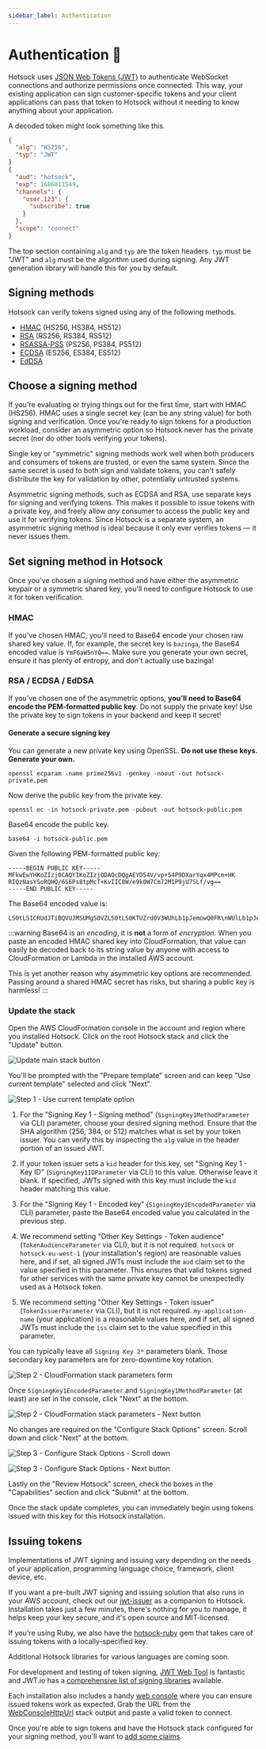 ```yaml
---
sidebar_label: Authentication
---
```


# Authentication 🔐

Hotsock uses [JSON Web Tokens (JWT)](https://jwt.io/) to authenticate WebSocket connections and authorize permissions once connected. This way, your existing application can sign customer-specific tokens and your client applications can pass that token to Hotsock without it needing to know anything about your application.

A decoded token might look something like this.

```json
{
  "alg": "HS256",
  "typ": "JWT"
}
{
  "aud": "hotsock",
  "exp": 1686011549,
  "channels": {
    "user.123": {
      "subscribe": true
    }
  },
  "scope": "connect"
}
```

The top section containing `alg` and `typ` are the token headers. `typ` must be "JWT" and `alg` must be the algorithm used during signing. Any JWT generation library will handle this for you by default.

## Signing methods

Hotsock can verify tokens signed using any of the following methods.

- [HMAC](https://datatracker.ietf.org/doc/html/rfc7518#section-3.2) (HS256, HS384, HS512)
- [RSA](https://datatracker.ietf.org/doc/html/rfc7518#section-3.3) (RS256, RS384, RS512)
- [RSASSA-PSS](https://datatracker.ietf.org/doc/html/rfc7518#section-3.5) (PS256, PS384, PS512)
- [ECDSA](https://datatracker.ietf.org/doc/html/rfc7518#section-3.4) (ES256, ES384, ES512)
- [EdDSA](https://datatracker.ietf.org/doc/html/rfc8037#section-3.1)

## Choose a signing method

If you're evaluating or trying things out for the first time, start with HMAC (HS256). HMAC uses a single secret key (can be any string value) for both signing and verification. Once you're ready to sign tokens for a production workload, consider an asymmetric option so Hotsock never has the private secret (nor do other tools verifying your tokens).

Single key or "symmetric" signing methods work well when both producers and consumers of tokens are trusted, or even the same system. Since the same secret is used to both sign and validate tokens, you can't safely distribute the key for validation by other, potentially untrusted systems.

Asymmetric signing methods, such as ECDSA and RSA, use separate keys for signing and verifying tokens. This makes it possible to issue tokens with a private key, and freely allow _any_ consumer to access the public key and use it for verifying tokens. Since Hotsock is a separate system, an asymmetric signing method is ideal because it only ever verifies tokens &mdash; it never issues them.

## Set signing method in Hotsock

Once you've chosen a signing method and have either the asymmetric keypair or a symmetric shared key, you'll need to configure Hotsock to use it for token verification.

### HMAC

If you've chosen HMAC, you'll need to Base64 encode your chosen raw shared key value. If, for example, the secret key is `bazinga`, the Base64 encoded value is `YmF6aW5nYQ==`. Make sure you generate your own secret, ensure it has plenty of entropy, and don't actually use bazinga!

### RSA / ECDSA / EdDSA

If you've chosen one of the asymmetric options, **you'll need to Base64 encode the PEM-formatted public key**. Do not supply the private key! Use the private key to sign tokens in your backend and keep it secret!

#### Generate a secure signing key

You can generate a new private key using OpenSSL. **Do not use these keys. Generate your own.**

```
openssl ecparam -name prime256v1 -genkey -noout -out hotsock-private.pem
```

Now derive the public key from the private key.

```
openssl ec -in hotsock-private.pem -pubout -out hotsock-public.pem
```

Base64 encode the public key.

```
base64 -i hotsock-public.pem
```

Given the following PEM-formatted public key:

```
-----BEGIN PUBLIC KEY-----
MFkwEwYHKoZIzj0CAQYIKoZIzj0DAQcDQgAEYD54V/vp+54P9DXarYqx4MPcm+HK
RIQzNasYSoRQHQ/6S6Ps8tpMcT+KvIIC8W/e9k0W7Cm72M1P9jU7SLf/vg==
-----END PUBLIC KEY-----
```

The Base64 encoded value is:

```
LS0tLS1CRUdJTiBQVUJMSUMgS0VZLS0tLS0KTUZrd0V3WUhLb1pJemowQ0FR\nWUlLb1pJemowREFRY0RRZ0FFWUQ1NFYvdnArNTRQOURYYXJZcXg0TVBjbStI\nSwpSSVF6TmFzWVNvUlFIUS82UzZQczh0cE1jVCtLdklJQzhXL2U5azBXN0Nt\nNzJNMVA5alU3U0xmL3ZnPT0KLS0tLS1FTkQgUFVCTElDIEtFWS0tLS0t
```

:::warning
Base64 is an _encoding_, it is **not** a form of _encryption_. When you paste an encoded HMAC shared key into CloudFormation, that value can easily be decoded back to its string value by anyone with access to CloudFormation or Lambda in the installed AWS account.

This is yet another reason why asymmetric key options are recommended. Passing around a shared HMAC secret has risks, but sharing a public key is harmless!
:::

### Update the stack

Open the AWS CloudFormation console in the account and region where you installed Hotsock. Click on the root Hotsock stack and click the "Update" button.

![Update main stack button](../../static/img/screenshots/authentication-main-stack-update.png)

You'll be prompted with the "Prepare template" screen and can keep "Use current template" selected and click "Next".

![Step 1 - Use current template option](../../static/img/screenshots/authentication-main-stack-update-step-1.png)

1. For the "Signing Key 1 - Signing method" (`SigningKey1MethodParameter` via CLI) parameter, choose your desired signing method. Ensure that the SHA algorithm (256, 384, or 512) matches what is set by your token issuer. You can verify this by inspecting the `alg` value in the header portion of an issued JWT.

1. If your token issuer sets a `kid` header for this key, set "Signing Key 1 - Key ID" (`SigningKey1IDParameter` via CLI) to this value. Otherwise leave it blank. If specified, JWTs signed with this key must include the `kid` header matching this value.

1. For the "Signing Key 1 - Encoded key" (`SigningKey1EncodedParameter` via CLI) parameter, paste the Base64 encoded value you calculated in the previous step.

1. We recommend setting "Other Key Settings - Token audience" (`TokenAudienceParameter` via CLI), but it is not required. `hotsock` or `hotsock-eu-west-1` (your installation's region) are reasonable values here, and if set, all signed JWTs must include the `aud` claim set to the value specified in this parameter. This ensures that valid tokens signed for other services with the same private key cannot be unexpectedly used as a Hotsock token.

1. We recommend setting "Other Key Settings - Token issuer" (`TokenIssuerParameter` via CLI), but it is not required. `my-application-name` (your application) is a reasonable values here, and if set, all signed JWTs must include the `iss` claim set to the value specified in this parameter.

You can typically leave all `Signing Key 2*` parameters blank. Those secondary key parameters are for zero-downtime key rotation.

![Step 2 - CloudFormation stack parameters form](../../static/img/screenshots/authentication-main-stack-update-step-2-part-1.png)

Once `SigningKey1EncodedParameter` and `SigningKey1MethodParameter` (at least) are set in the console, click "Next" at the bottom.

![Step 2 - CloudFormation stack parameters - Next button](../../static/img/screenshots/authentication-main-stack-update-step-2-part-2.png)

No changes are required on the "Configure Stack Options" screen. Scroll down and click "Next" at the bottom.

![Step 3 - Configure Stack Options - Scroll down](../../static/img/screenshots/authentication-main-stack-update-step-3-part-1.png)

![Step 3 - Configure Stack Options - Next button](../../static/img/screenshots/authentication-main-stack-update-step-3-part-2.png)

Lastly on the "Review Hotsock" screen, check the boxes in the "Capabilities" section and click "Submit" at the bottom.

Once the stack update completes, you can immediately begin using tokens issued with this key for this Hotsock installation.

## Issuing tokens

Implementations of JWT signing and issuing vary depending on the needs of your application, programming language choice, framework, client device, etc.

If you want a pre-built JWT signing and issuing solution that also runs in your AWS account, check out our [jwt-issuer](https://github.com/hotsock/jwt-issuer) as a companion to Hotsock. Installation takes just a few minutes, there's nothing for you to manage, it helps keep your key secure, and it's open source and MIT-licensed.

If you're using Ruby, we also have the [hotsock-ruby](https://github.com/hotsock/hotsock-ruby) gem that takes care of issuing tokens with a locally-specified key.

Additional Hotsock libraries for various languages are coming soon.

For development and testing of token signing, [JWT Web Tool](https://dinochiesa.github.io/jwt/) is fantastic and JWT.io has a [comprehensive list of signing libraries](https://jwt.io/libraries) available.

Each installation also includes a handy [web console](../server-api/web-console.mdx) where you can ensure issued tokens work as expected. Grab the URL from the [WebConsoleHttpUrl](../installation/initial-setup.mdx#WebConsoleHttpUrl) stack output and paste a valid token to connect.

Once you're able to sign tokens and have the Hotsock stack configured for your signing method, you'll want to [add some claims](./claims.mdx).

